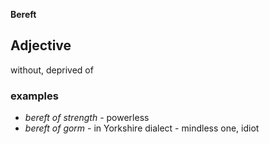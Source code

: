 '''Bereft'''

== Adjective ==
without, deprived of

===examples===
* ''bereft of strength'' - powerless
* ''bereft of gorm'' - in Yorkshire dialect - mindless one, idiot
